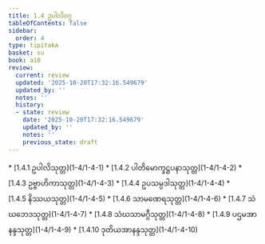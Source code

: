 ```yaml
---
title: 1.4 ဥပါလိဝဂ္ဂ
tableOfContents: false
sidebar:
  order: 4
type: tipitaka
basket: su
book: a10
review:
  current: review
  updated: '2025-10-20T17:32:16.549679'
  updated_by: ''
  notes: ''
  history:
  - state: review
    date: '2025-10-20T17:32:16.549679'
    updated_by: ''
    notes: ''
    previous_state: draft
---
```



<DynamicBreadcrumb />


<ReviewStatus review={frontmatter.review} showDetails={true} />

<HypothesisAnnotation frontmatter={frontmatter} />



<TableOfContents book="a10" section="1.4">
* [1.4.1 ဥပါလိသုတ္တ](1-4/1-4-1)
* [1.4.2 ပါတိမောက္ခဋ္ဌပနာသုတ္တ](1-4/1-4-2)
* [1.4.3 ဥဗ္ဗာဟိကာသုတ္တ](1-4/1-4-3)
* [1.4.4 ဥပသမ္ပဒါသုတ္တ](1-4/1-4-4)
* [1.4.5 နိဿယသုတ္တ](1-4/1-4-5)
* [1.4.6 သာမဏေရသုတ္တ](1-4/1-4-6)
* [1.4.7 သံဃဘေဒသုတ္တ](1-4/1-4-7)
* [1.4.8 သံဃသာမဂ္ဂီသုတ္တ](1-4/1-4-8)
* [1.4.9 ပဌမအာနန္ဒသုတ္တ](1-4/1-4-9)
* [1.4.10 ဒုတိယအာနန္ဒသုတ္တ](1-4/1-4-10)
</TableOfContents>